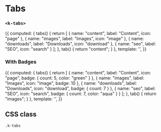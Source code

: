 
<Meta
  title="UI | Navigation / Tabs"
  component={Tabs}
  decorators={[Padding]}
/>

# Tabs
### `<k-tabs>`

<Preview>
  <Story name="Regular">
    {{
      computed: {
        tabs() {
          return [
            { name: "content", label: "Content", icon: "page" },
            { name: "images", label: "Images", icon: "image" },
            { name: "downloads", label: "Downloads", icon: "download" },
            { name: "seo", label: "SEO", icon: "search" }
          ];
        },
        tab() {
          return "content";
        }
      },
      template: '<k-tabs :tabs="tabs" :tab="tab" />',
    }}
  </Story>
</Preview>

<Props of={Tabs} />

### With Badges
<Preview>
  <Story name="With Badges">
    {{
      computed: {
        tabs() {
          return [
            {
              name: "content",
              label: "Content",
              icon: "page",
              badge: { count: 5, color: "green" }
            },
            {
              name: "images",
              label: "Images",
              icon: "image",
              badge: 10
            },
            {
              name: "downloads",
              label: "Downloads",
              icon: "download",
              badge: { count: 7 }
            },
            {
              name: "seo",
              label: "SEO",
              icon: "search",
              badge: { count: 7, color: "aqua" }
            }
          ];
        },
        tab() {
          return "images";
        }
      },
      template: '<k-tabs :tabs="tabs" :tab="tab" />',
    }}
  </Story>
</Preview>

## CSS class

`.k-tabs`
